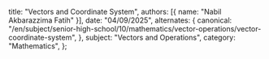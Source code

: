   title: "Vectors and Coordinate System",
  authors: [{ name: "Nabil Akbarazzima Fatih" }],
  date: "04/09/2025",
  alternates: {
    canonical:
      "/en/subject/senior-high-school/10/mathematics/vector-operations/vector-coordinate-system",
  },
  subject: "Vectors and Operations",
  category: "Mathematics",
};
